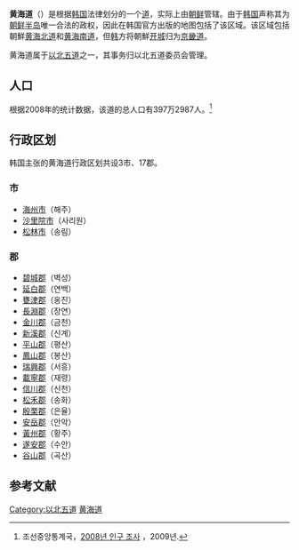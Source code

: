 {{about|[[大韓民國|韩国]]所宣称而从未实际管辖的一个道|[[朝鮮半島|朝-{}-鲜半岛]]历史上的一个道|黄海道}}
{{Infobox settlement
| name                    = 黄海道
| native_name             = 
| native_name_lang        = ko
| settlement_type         = [[道_(行政区划)|道]]
| translit_lang1          = 韩语
| translit_lang1_type     = [[谚文|谚文]]
| translit_lang1_info     = 황해도
| translit_lang1_type1    = [[朝鲜汉字|朝鲜汉字]]
| translit_lang1_info1    = 黃海道
| translit_lang1_type2    = 
| translit_lang1_info2    = 
| translit_lang1_type3    = [[文化观光部2000年式|文化观光部2000年式]]
| translit_lang1_info3    = Hwanghae-do
| image_flag      = Flag of Hwanghae-do (ROK).svg
| image_blank_emblem      = 
| image_map               = HwangHae Province(ROK).png
| latd  =  |latm  =  |lats  =  |latNS  =
| longd =  |longm =  |longs =  |longEW =
| subdivision_type        = 国家
| subdivision_name        = {{ROK-KOR}}（宣称）
| subdivision_type1       = 地区
| subdivision_name1       = 
| leader_title            = 知事
| leader_name             = {{link-ko|朴性載|박성재}}
| seat_type               = 首府
| seat                    = [[海州市|海州市]]
| parts_type              = 下属行政区
| parts                   = 3市17郡
| area_total_km2          = 16,743.66
| area_rank               = 
}}
'''黄海道'''（{{kor|諺=황해도|漢=黃海道|羅=Hwanghae do|f=y}}）是根据[[大韓民國|韩国]]法律划分的一个[[道_(行政区划)|道]]，实际上由[[朝鮮民主主義人民共和國|朝鲜]]管辖。由于[[大韓民國|韩国]]声称其为[[朝鲜半岛|朝鲜半岛]]唯一合法的政权，因此在韩国官方出版的地图包括了该区域。该区域包括朝鮮[[黄海北道|黄海北道]]和[[黄海南道|黄海南道]]，但[[大韓民國|韩]]方将朝鮮[[开城|开城]]归为[[京畿道|京畿道]]。

黄海道属于[[以北五道|以北五道]]之一，其事务归以北五道委员会管理。

==人口==
根据2008年的统计数据，该道的总人口有397万2987人。<ref name=census>조선중앙통계국，[http://unstats.un.org/unsd/demographic/sources/census/2010_PHC/North_Korea/Final%20national%20census%20report.pdf 2008년 인구 조사] {{Wayback|url=http://unstats.un.org/unsd/demographic/sources/census/2010_PHC/North_Korea/Final%20national%20census%20report.pdf |date=20100331091148 }}，2009년.</ref>

==行政区划==
韩国主张的黄海道行政区划共设3市、17郡。
=== 市 ===
* [[海州市|海州市]]（해주）
* [[沙里院市|沙里院市]]（사리원）
* [[松林市|松林市]]（송림）

=== 郡 ===
* [[碧城郡|碧城郡]]（벽성）
* [[延白郡|延白郡]]（연백）
* [[甕津郡|甕津郡]]（옹진）
* [[長淵郡|長淵郡]]（장연）
* [[金川郡|金川郡]]（금천）
* [[新溪郡|新溪郡]]（신계）
* [[平山郡|平山郡]]（평산）
* [[鳳山郡|鳳山郡]]（봉산）
* [[瑞興郡|瑞興郡]]（서흥） 
* [[載寧郡|載寧郡]]（재령）
* [[信川郡|信川郡]]（신천）
* [[松禾郡|松禾郡]]（송화）
* [[殷栗郡|殷栗郡]]（은율）
* [[安岳郡|安岳郡]]（안악）
* [[黃州郡|黃州郡]]（황주）
* [[遂安郡|遂安郡]]（수안）
* [[谷山郡|谷山郡]]（곡산）

== 参考文献 ==
{{Reflist}}

{{韩国一级行政区}}
{{以北五道行政區劃}}

{{DEFAULTSORT:Hwanghae-do}}
[[Category:以北五道|Category:以北五道]]
[[Category:黄海道|]]